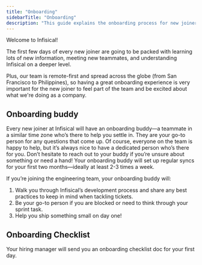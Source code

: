 ```yaml
---
title: "Onboarding"
sidebarTitle: "Onboarding"
description: "This guide explains the onboarding process for new joiners at Infisical."
---
```


Welcome to Infisical! 

The first few days of every new joiner are going to be packed with learning lots of new information, meeting new teammates, and understanding Infisical on a deeper level. 

Plus, our team is remote-first and spread across the globe (from San Francisco to Philippines), so having a great onboarding experience is very important for the new joiner to feel part of the team and be excited about what we're doing as a company.

## Onboarding buddy

Every new joiner at Infisical will have an onboarding buddy—a teammate in a similar time zone who’s there to help you settle in. They are your go-to person for any questions that come up. Of course, everyone on the team is happy to help, but it’s always nice to have a dedicated person who’s there for you. Don’t hesitate to reach out to your buddy if you’re unsure about something or need a hand! Your onboarding buddy will set up regular syncs for your first two months—ideally at least 2-3 times a week.

If you’re joining the engineering team, your onboarding buddy will:
1. Walk you through Infisical’s development process and share any best practices to keep in mind when tackling tickets.
2. Be your go-to person if you are blocked or need to think through your sprint task.
3. Help you ship something small on day one!

## Onboarding Checklist

Your hiring manager will send you an onboarding checklist doc for your first day.


